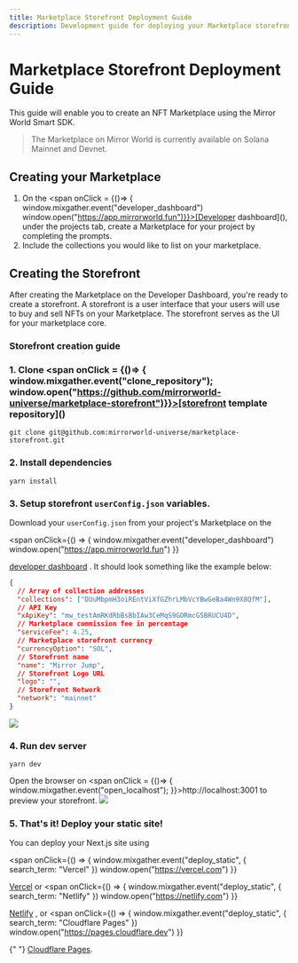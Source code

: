 ```yaml
---
title: Marketplace Storefront Deployment Guide
description: Development guide for deploying your Marketplace storefront
---
```


# Marketplace Storefront Deployment Guide

This guide will enable you to create an NFT Marketplace using the Mirror World
Smart SDK.

> The Marketplace on Mirror World is currently available on Solana Mainnet and
> Devnet.

## Creating your Marketplace

1. On the <span onClick = {()=> { window.mixgather.event("developer_dashboard")
   window.open("https://app.mirrorworld.fun")}}>[Developer dashboard]()</span>,
   under the projects tab, create a Marketplace for your project by completing
   the prompts.
2. Include the collections you would like to list on your marketplace.

## Creating the Storefront

After creating the Marketplace on the Developer Dashboard, you're ready to
create a storefront. A storefront is a user interface that your users will use
to buy and sell NFTs on your Marketplace. The storefront serves as the UI for
your marketplace core.

### Storefront creation guide

### 1. Clone <span onClick = {()=> { window.mixgather.event("clone_repository"); window.open("https://github.com/mirrorworld-universe/marketplace-storefront")}}>[storefront template repository]()</span>

```shell
git clone git@github.com:mirrorworld-universe/marketplace-storefront.git
```

### 2. Install dependencies

```shell
yarn install
```

### 3. Setup storefront `userConfig.json` variables.

Download your `userConfig.json` from your project's Marketplace on the

<span
  onClick={() => {
    window.mixgather.event("developer_dashboard")
    window.open("https://app.mirrorworld.fun")
  }}
>
  [developer dashboard]()
</span>
. It should look something like the example below:

```json
{
  // Array of collection addresses
  "collections": ["DUuMbpmH3oiREntViXfGZhrLMbVcYBwGeBa4Wn9X8QfM"],
  // API Key
  "xApiKey": "mw_testAmRKdRbBsBbIAw3CeMqS9GORmcG5BRUCU4D",
  // Marketplace commission fee in percentage
  "serviceFee": 4.25,
  // Marketplace storefront currency
  "currencyOption": "SOL",
  // Storefront name
  "name": "Mirror Jump",
  // Storefront Logo URL
  "logo": "",
  // Storefront Network
  "network": "mainnet"
}
```

![](https://market-assets.mirrorworld.fun/dashboard/dashboard2.png)

### 4. Run dev server

```shell
yarn dev
```

Open the browser on <span onClick = {()=> {
window.mixgather.event("open_localhost"); }}>http://localhost:3001</span> to
preview your storefront.
![](https://market-assets.mirrorworld.fun/dashboard/storefront.png)

### 5. That's it! Deploy your static site!

You can deploy your Next.js site using

<span
  onClick={() => {
    window.mixgather.event("deploy_static", { search_term: "Vercel" })
    window.open("https://vercel.com")
  }}
>
  [Vercel]()
</span>
or
<span
  onClick={() => {
    window.mixgather.event("deploy_static", { search_term: "Netlify" })
    window.open("https://netlify.com")
  }}
>
  [Netlify]()
</span>
, or
<span
  onClick={() => {
    window.mixgather.event("deploy_static", { search_term: "Cloudflare Pages" })
    window.open("https://pages.cloudflare.dev")
  }}
>
  {" "}
  [Cloudflare Pages]().
</span>
